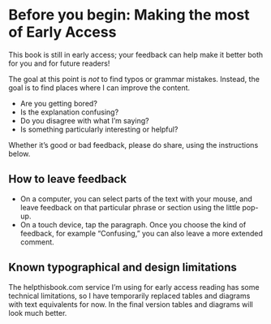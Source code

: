# Before you begin: Making the most of Early Access {.unnumbered}

This book is still in early access; your feedback can help make it better both for you and for future readers!

The goal at this point is _not_ to find typos or grammar mistakes.
Instead, the goal is to find places where I can improve the content.

- Are you getting bored?
- Is the explanation confusing?
- Do you disagree with what I'm saying?
- Is something particularly interesting or helpful?

Whether it's good or bad feedback, please do share, using the instructions below.

## How to leave feedback

* On a computer, you can select parts of the text with your mouse, and leave feedback on that particular phrase or section using the little pop-up.
* On a touch device, tap the paragraph.
  Once you choose the kind of feedback, for example "Confusing," you can also leave a more extended comment.

## Known typographical and design limitations

The helpthisbook.com service I'm using for early access reading has some technical limitations, so I have temporarily replaced tables and diagrams with text equivalents for now.
In the final version tables and diagrams will look much better.
